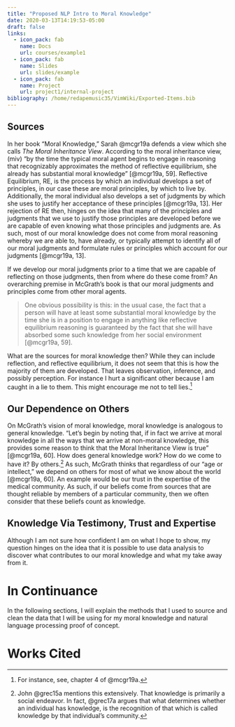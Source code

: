```yaml
---
title: "Proposed NLP Intro to Moral Knowledge"
date: 2020-03-13T14:19:53-05:00
draft: false
links:
  - icon_pack: fab
    name: Docs
    url: courses/example1
  - icon_pack: fab
    name: Slides
    url: slides/example
  - icon_pack: fab
    name: Project
    url: project1/internal-project
bibliography: /home/redapemusic35/VimWiki/Exported-Items.bib
---
```


## Sources

In her book "Moral Knowledge," Sarah @mcgr19a defends a view which she calls *The Moral Inheritance View*. According to the moral inheritance view, (miv) "by the time the typical moral agent begins to engage in reasoning that recognizably approximates the method of reflective equilibrium, she already has substantial moral knowledge" [@mcgr19a, 59]. Reflective Equilibrium, RE, is the process by which an individual develops a set of principles, in our case these are moral principles, by which to live by. Additionally, the moral individual also develops a set of judgments by which she uses to justify her acceptance of these principles [@mcgr19a, 13]. Her rejection of RE then, hinges on the idea that many of the principles and judgments that we use to justify those principles are developed before we are capable of even knowing what those principles and judgments are. As such, most of our moral knowledge does not come from moral reasoning whereby we are able to, have already, or typically attempt to identify all of our moral judgments and formulate rules or principles which account for our judgments [@mcgr19a, 13].

If we develop our moral judgments prior to a time that we are capable of reflecting on those judgments, then from where do these come from? An overarching premise in McGrath's book is that our moral judgments and principles come from other moral agents.

> One obvious possibility is this: in the usual case, the fact that a person will have at least some substantial moral knowledge by the time she is in a position to engage in anything like reflective equilibrium reasoning is guaranteed by the fact that she will have absorbed some such knowledge from her social environment [@mcgr19a, 59].

What are the sources for moral knowledge then? While they can include reflection, and reflective equilibrium, it does not seem that this is how the majority of them are developed. That leaves observation, inference, and possibly perception. For instance I hurt a significant other because I am caught in a lie to them. This might encourage me not to tell lies.[^1]

[^1]: For instance, see, chapter 4 of @mcgr19a.

## Our Dependence on Others

On McGrath's vision of moral knowledge, moral knowledge is analogous to general knowledge. "Let's begin by noting that, if in fact we arrive at moral knowledge in all the ways that we arrive at non-moral knowledge, this provides some reason to think that the Moral Inheritance View is true" [@mcgr19a, 60]. How does general knowledge work? How do we come to have it? By others.[^2] As such, McGrath thinks that regardless of our "age or intellect," we depend on others for most of what we know about the world [@mcgr19a, 60]. An example would be our trust in the expertise of the medical community. As such, if our beliefs come from sources that are thought reliable by members of a particular community, then we often consider that these beliefs count as knowledge. 

[^2]: John @grec15a mentions this extensively. That knowledge is primarily a social endeavor. In fact, @grec17a argues that what determines whether an individual has knowledge, is the recognition of that which is called knowledge by that individual's community.

## Knowledge Via Testimony, Trust and Expertise

Although I am not sure how confident I am on what I hope to show, my question hinges on the idea that it is possible to use data analysis to discover what contributes to our moral knowledge and what my take away from it.

# In Continuance

In the following sections, I will explain the methods that I used to source and clean the data that I will be using for my moral knowledge and natural language processing proof of concept.



# Works Cited
